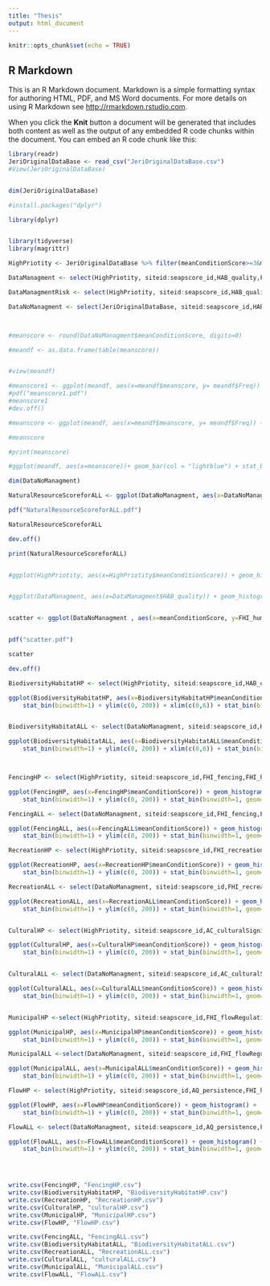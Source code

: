 ```yaml
---
title: "Thesis"
output: html_document
---
```


```r
knitr::opts_chunk$set(echo = TRUE)
```

## R Markdown

This is an R Markdown document. Markdown is a simple formatting syntax for authoring HTML, PDF, and MS Word documents. For more details on using R Markdown see <http://rmarkdown.rstudio.com>.

When you click the **Knit** button a document will be generated that includes both content as well as the output of any embedded R code chunks within the document. You can embed an R code chunk like this:


```r
library(readr)
JeriOriginalDataBase <- read_csv("JeriOriginalDataBase.csv")
#View(JeriOriginalDataBase)


dim(JeriOriginalDataBase)
```
```r
#install.packages("dplyr")

library(dplyr)


library(tidyverse)
library(magrittr)

HighPriotity <- JeriOriginalDataBase %>% filter(meanConditionScore>=3&meanConditionScore<=5 & FHI_humanImpactRiskScore>=2 & FHI_humanImpactRiskScore<=4) %>% drop_na(HAB_quality,FHI_fencing,FHI_recreation,AC_culturalSignificance,FHI_flowRegulation, AQ_persistence)


```

```r
DataManagment <- select(HighPriotity, siteid:seapscore_id,HAB_quality,FHI_fencing,FHI_recreation,AC_culturalSignificance,FHI_flowRegulation, AQ_persistence,FHI_humanImpactRiskScore,meanConditionScore)

DataManagmentRisk <- select(HighPriotity, siteid:seapscore_id,HAB_quality,HAB_qualityRisk,FHI_fencing,FHI_fencingRisk,FHI_recreation,FHI_recreationRisk,AC_culturalSignificance,AC_culturalSignificanceRisk,FHI_flowRegulation,FHI_flowRegulationRisk,AQ_persistence,AQ_persistenceRisk,FHI_humanImpactRiskScore,meanConditionScore) %>% drop_na(HAB_quality,HAB_qualityRisk,FHI_fencing,FHI_fencingRisk,FHI_recreation,FHI_recreationRisk,AC_culturalSignificance,AC_culturalSignificanceRisk,FHI_flowRegulation,FHI_flowRegulationRisk,AQ_persistence,AQ_persistenceRisk,FHI_humanImpactRiskScore)

```



```r
DataNoManagment <- select(JeriOriginalDataBase, siteid:seapscore_id,HAB_quality,FHI_fencing,FHI_recreation,AC_culturalSignificance,FHI_flowRegulation, AQ_persistence,meanConditionScore, meanConditionRiskScore,FHI_humanImpactRiskScore) %>% drop_na(HAB_quality,FHI_fencing,FHI_recreation,AC_culturalSignificance,FHI_flowRegulation, AQ_persistence)



#meanscore <- round(DataNoManagment$meanConditionScore, digits=0)

#meandf <- as.data.frame(table(meanscore))


#view(meandf)

#meanscore1 <- ggplot(meandf, aes(x=meandf$meanscore, y= meandf$Freq)) + geom_bar(stat = "identity")+ geom_text(aes(label = Freq), vjust = -0.4) + xlab("Natural Resource Condition Score") + ylab("Number of Springs")
#pdf("meanscore1.pdf")
#meanscore1 
#dev.off()

#meanscore <- ggplot(meandf, aes(x=meandf$meanscore, y= meandf$Freq)) + geom_bar(stat = "identity")+ geom_text(aes(label = Freq), vjust = -0.4) + xlab("Natural Resource Condition Score") + ylab("Number of Springs")

#meanscore

#print(meanscore)

#ggplot(meandf, aes(x=meanscore))+ geom_bar(col = "lightblue") + stat_bin(binwidth=1) + ylim(c(0, 200)) + xlim(c(0,6)) +stat_bin(binwidth=1, geom="text", aes(label=..count..), vjust=-1.5) + xlab("Natural Resource Condition Score") + ylab("Number of Springs") + scale_x_continuous(breaks = 0:6)

```

```r
dim(DataNoManagment)
```




```r

NaturalResourceScoreforALL <- ggplot(DataNoManagment, aes(x=DataNoManagment$meanConditionScore)) + geom_histogram(col = "lightblue") + stat_bin(binwidth=1) + ylim(c(0, 200)) + xlim(c(0,6)) +stat_bin(binwidth=1, geom="text", aes(label=..count..), vjust=-1.5) + xlab("Natural Resource Condition Score") + ylab("Number of Springs")

pdf("NaturalResourceScoreforALL.pdf")

NaturalResourceScoreforALL

dev.off()

print(NaturalResourceScoreforALL)


#ggplot(HighPriotity, aes(x=HighPriotity$meanConditionScore)) + geom_histogram() +  stat_bin(binwidth=1) + ylim(c(0, 200)) + stat_bin(binwidth=1, geom="text", aes(label=..count..), vjust=-1.5) + scale_x_continuous(breaks=0:6)


#ggplot(DataManagment, aes(x=DataManagment$HAB_quality)) + geom_histogram() + stat_bin(binwidth=1) + ylim(c(0, 200)) + stat_bin(binwidth=1, geom="text", aes(label=..count..), vjust=-1.5) + scale_x_continuous(breaks=0:6)


scatter <- ggplot(DataNoManagment , aes(x=meanConditionScore, y=FHI_humanImpactRiskScore)) + geom_point() + xlab("Natural Resource Condition Score") + xlim(0,6) + ylab("Human Impacts Risk Score") + ylim(0,6)


pdf("scatter.pdf")

scatter

dev.off()


```





```r
BiodiversityHabitatHP <- select(HighPriotity, siteid:seapscore_id,HAB_quality,FHI_humanImpactRiskScore,meanConditionScore)

ggplot(BiodiversityHabitatHP, aes(x=BiodiversityHabitatHP$meanConditionScore)) + geom_histogram() + 
    stat_bin(binwidth=1) + ylim(c(0, 200)) + xlim(c(0,6)) + stat_bin(binwidth=1, geom="text", aes(label=..count..), vjust=-1.5) 


BiodiversityHabitatALL <- select(DataNoManagment, siteid:seapscore_id,HAB_quality,FHI_humanImpactRiskScore,meanConditionScore) 

ggplot(BiodiversityHabitatALL, aes(x=BiodiversityHabitatALL$meanConditionScore)) + geom_histogram() + 
    stat_bin(binwidth=1) + ylim(c(0, 200)) + xlim(c(0,6)) + stat_bin(binwidth=1, geom="text", aes(label=..count..), vjust=-1.5)



FencingHP <- select(HighPriotity, siteid:seapscore_id,FHI_fencing,FHI_humanImpactRiskScore,meanConditionScore) 

ggplot(FencingHP, aes(x=FencingHP$meanConditionScore)) + geom_histogram() + 
    stat_bin(binwidth=1) + ylim(c(0, 200)) + stat_bin(binwidth=1, geom="text", aes(label=..count..), vjust=-1.5) + xlim(c(0,6)) 

FencingALL <- select(DataNoManagment, siteid:seapscore_id,FHI_fencing,FHI_humanImpactRiskScore,meanConditionScore) 

ggplot(FencingALL, aes(x=FencingALL$meanConditionScore)) + geom_histogram() + 
    stat_bin(binwidth=1) + ylim(c(0, 200)) + stat_bin(binwidth=1, geom="text", aes(label=..count..), vjust=-1.5) + xlim(c(0,6)) 

RecreationHP <- select(HighPriotity, siteid:seapscore_id,FHI_recreation,FHI_humanImpactRiskScore,meanConditionScore)

ggplot(RecreationHP, aes(x=RecreationHP$meanConditionScore)) + geom_histogram() + 
    stat_bin(binwidth=1) + ylim(c(0, 200)) + stat_bin(binwidth=1, geom="text", aes(label=..count..), vjust=-1.5) +xlim(c(0,6)) 

RecreationALL <- select(DataNoManagment, siteid:seapscore_id,FHI_recreation,FHI_humanImpactRiskScore,meanConditionScore)

ggplot(RecreationALL, aes(x=RecreationALL$meanConditionScore)) + geom_histogram() + 
    stat_bin(binwidth=1) + ylim(c(0, 200)) + stat_bin(binwidth=1, geom="text", aes(label=..count..), vjust=-1.5) + xlim(c(0,6)) 


CulturalHP <- select(HighPriotity, siteid:seapscore_id,AC_culturalSignificance ,FHI_humanImpactRiskScore,meanConditionScore)

ggplot(CulturalHP, aes(x=CulturalHP$meanConditionScore)) + geom_histogram() + 
    stat_bin(binwidth=1) + ylim(c(0, 200)) + stat_bin(binwidth=1, geom="text", aes(label=..count..), vjust=-1.5) + xlim(c(0,6)) 


CulturalALL <- select(DataNoManagment, siteid:seapscore_id,AC_culturalSignificance ,FHI_humanImpactRiskScore,meanConditionScore)

ggplot(CulturalALL, aes(x=CulturalALL$meanConditionScore)) + geom_histogram() + 
    stat_bin(binwidth=1) + ylim(c(0, 200)) + stat_bin(binwidth=1, geom="text", aes(label=..count..), vjust=-1.5) + xlim(c(0,6)) 


MunicipalHP <-select(HighPriotity, siteid:seapscore_id,FHI_flowRegulation,FHI_humanImpactRiskScore,meanConditionScore) 

ggplot(MunicipalHP, aes(x=MunicipalHP$meanConditionScore)) + geom_histogram() + 
    stat_bin(binwidth=1) + ylim(c(0, 200)) + stat_bin(binwidth=1, geom="text", aes(label=..count..), vjust=-1.5) + xlim(c(0,6)) 

MunicipalALL <-select(DataNoManagment, siteid:seapscore_id,FHI_flowRegulation,FHI_humanImpactRiskScore,meanConditionScore) 

ggplot(MunicipalALL, aes(x=MunicipalALL$meanConditionScore)) + geom_histogram() + 
    stat_bin(binwidth=1) + ylim(c(0, 200)) + stat_bin(binwidth=1, geom="text", aes(label=..count..), vjust=-1.5) + xlim(c(0,6)) 

FlowHP <- select(HighPriotity, siteid:seapscore_id,AQ_persistence,FHI_humanImpactRiskScore,meanConditionScore) 

ggplot(FlowHP, aes(x=FlowHP$meanConditionScore)) + geom_histogram() + 
    stat_bin(binwidth=1) + ylim(c(0, 200)) + stat_bin(binwidth=1, geom="text", aes(label=..count..), vjust=-1.5) +xlim(c(0,6)) 

FlowALL <- select(DataNoManagment, siteid:seapscore_id,AQ_persistence,FHI_humanImpactRiskScore,meanConditionScore) 

ggplot(FlowALL, aes(x=FlowALL$meanConditionScore)) + geom_histogram() + 
    stat_bin(binwidth=1) + ylim(c(0, 200)) + stat_bin(binwidth=1, geom="text", aes(label=..count..), vjust=-1.5) + xlim(c(0,6)) 


                         
```

```r
write.csv(FencingHP, "FencingHP.csv")
write.csv(BiodiversityHabitatHP, "BiodiversityHabitatHP.csv")
write.csv(RecreationHP, "RecreationHP.csv")
write.csv(CulturalHP, "culturalHP.csv")
write.csv(MunicipalHP, "MunicipalHP.csv")
write.csv(FlowHP, "FlowHP.csv")
```

```r
write.csv(FencingALL, "FencingALL.csv")
write.csv(BiodiversityHabitatALL, "BiodiversityHabitatALL.csv")
write.csv(RecreationALL, "RecreationALL.csv")
write.csv(CulturalALL, "culturalALL.csv")
write.csv(MunicipalALL, "MunicipalALL.csv")
write.csv(FlowALL, "FlowALL.csv")
```


```r

```

